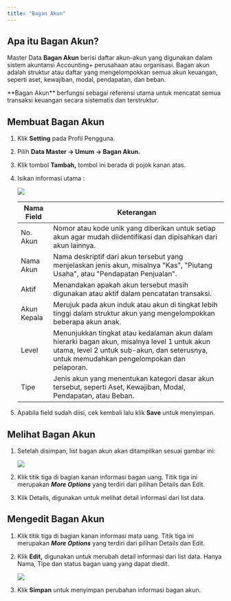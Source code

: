 ```yaml
---
title: "Bagan Akun"
---
```


## Apa itu Bagan Akun?

Master Data **Bagan Akun** berisi daftar akun-akun yang digunakan dalam sistem akuntansi Accounting+ perusahaan atau organisasi. Bagan akun adalah struktur atau daftar yang mengelompokkan semua akun keuangan, seperti aset, kewajiban, modal, pendapatan, dan beban.

<Note>
**Bagan Akun** berfungsi sebagai referensi utama untuk mencatat semua transaksi keuangan secara sistematis dan terstruktur.
</Note>

## Membuat Bagan Akun

1. Klik **Setting** pada Profil Pengguna.
2. Pilih **Data Master → Umum → Bagan Akun.**
3. Klik tombol **Tambah,** tombol ini berada di pojok kanan atas. 
4. Isikan informasi utama :
    <Frame>
        <img src="/images/bagan-akun1.png" />
    </Frame>

    | Nama Field | Keterangan |
    |----|----|
    | No. Akun | Nomor atau kode unik yang diberikan untuk setiap akun agar mudah diidentifikasi dan dipisahkan dari akun lainnya. |
    | Nama Akun | Nama deskriptif dari akun tersebut yang menjelaskan jenis akun, misalnya "Kas", "Piutang Usaha", atau "Pendapatan Penjualan". |
    | Aktif | Menandakan apakah akun tersebut masih digunakan atau aktif dalam pencatatan transaksi. |
    | Akun Kepala | Merujuk pada akun induk atau akun di tingkat lebih tinggi dalam struktur akun yang mengelompokkan beberapa akun anak. |
    | Level | Menunjukkan tingkat atau kedalaman akun dalam hierarki bagan akun, misalnya level 1 untuk akun utama, level 2 untuk sub-akun, dan seterusnya, untuk memudahkan pengelompokan dan pelaporan. |
    | Tipe | Jenis akun yang menentukan kategori dasar akun tersebut, seperti Aset, Kewajiban, Modal, Pendapatan, atau Beban.  |

5. Apabila field sudah diisi, cek kembali lalu klik **Save** untuk menyimpan.

## Melihat Bagan Akun

1. Setelah disimpan, list bagan akun akan ditampilkan sesuai gambar ini: 
    <Frame>
        <img src="/images/bagan-akun2.png" />
    </Frame>

2. Klik titik tiga di bagian kanan informasi bagan uang. Titik tiga ini merupakan ***More Options*** yang terdiri dari pilihan Details dan Edit. 
3. Klik Details, digunakan untuk melihat detail informasi dari list data.

## Mengedit Bagan Akun

1. Klik titik tiga di bagian kanan informasi mata uang. Titik tiga ini merupakan ***More Options*** yang terdiri dari pilihan Details dan Edit. 
2. Klik **Edit,** digunakan untuk merubah detail informasi dari list data. Hanya Nama, Tipe dan status bagan uang yang dapat diedit.
    <Frame>
        <img src="/images/bagan-akun3.png" />
    </Frame>

3. Klik **Simpan** untuk menyimpan perubahan informasi bagan akun.